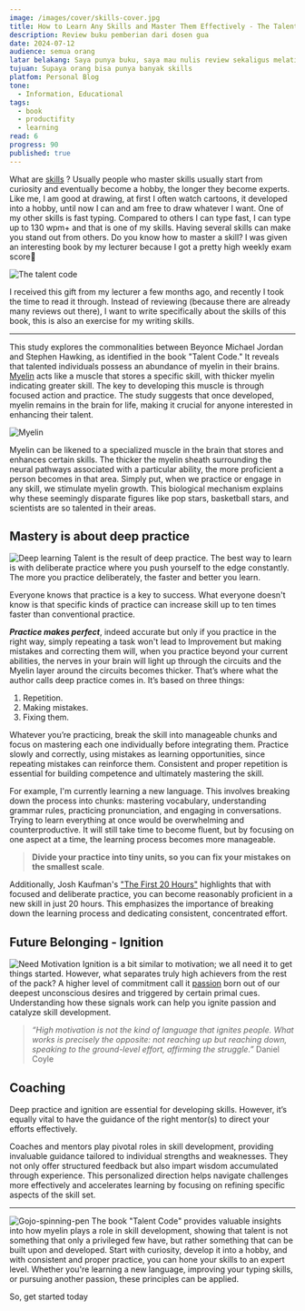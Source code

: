 ```yaml
---
image: /images/cover/skills-cover.jpg
title: How to Learn Any Skills and Master Them Effectively - The Talent Code
description: Review buku pemberian dari dosen gua
date: 2024-07-12
audience: semua orang
latar belakang: Saya punya buku, saya mau nulis review sekaligus melatih kemampuan menulis saya
tujuan: Supaya orang bisa punya banyak skills
platfom: Personal Blog
tone:
  - Information, Educational
tags:
  - book
  - productifity
  - learning
read: 6
progress: 90
published: true
---
```

What are [skills](https://www.ag5.com/what-are-skills/) ? Usually people who master skills usually start from curiosity and eventually become a hobby, the longer they become experts. Like me, I am good at drawing, at first I often watch cartoons, it developed into a hobby, until now I can and am free to draw whatever I want. One of my other skills is fast typing. Compared to others I can type fast, I can type up to 130 wpm+ and that is one of my skills. Having several skills can make you stand out from others. Do you know how to master a skill? I was given an interesting book by my lecturer because I got a pretty high weekly exam score🗿

![The talent code](assets/talent-code.jpg)

I received this gift from my lecturer a few months ago, and recently I took the time to read it through. Instead of reviewing (because there are already many reviews out there), I want to write specifically about the skills of this book, this is also an exercise for my writing skills.

---

This study explores the commonalities between Beyonce Michael Jordan and Stephen Hawking, as identified in the book "Talent Code." It reveals that talented individuals possess an abundance of myelin in their brains. [Myelin](https://www.ucl.ac.uk/news/2014/oct/myelin-vital-learning-new-practical-skills) acts like a muscle that stores a specific skill, with thicker myelin indicating greater skill. The key to developing this muscle is through focused action and practice. The study suggests that once developed, myelin remains in the brain for life, making it crucial for anyone interested in enhancing their talent.

![Myelin ](assets/myelin.png)

Myelin can be likened to a specialized muscle in the brain that stores and enhances certain skills. The thicker the myelin sheath surrounding the neural pathways associated with a particular ability, the more proficient a person becomes in that area. Simply put, when we practice or engage in any skill, we stimulate myelin growth. This biological mechanism explains why these seemingly disparate figures like pop stars, basketball stars, and scientists are so talented in their areas.
## Mastery is about deep practice
![Deep learning](https://media1.giphy.com/media/v1.Y2lkPTc5MGI3NjExemUzMmVlZHNrOTkyOXM1NXozMm00d3JpY3Znd2E3dmo5aG9tOWpteiZlcD12MV9pbnRlcm5hbF9naWZfYnlfaWQmY3Q9Zw/fhAwk4DnqNgw8/200.webp)
Talent is the result of deep practice. The best way to learn is with deliberate practice where you push yourself to the edge constantly. The more you practice deliberately, the faster and better you learn.

Everyone knows that practice is a key to success. What everyone doesn't know is that specific kinds of practice can increase skill up to ten times faster than conventional practice.

***Practice makes perfect***, indeed accurate but only if you practice in the right way, simply repeating a task won't lead to Improvement but making mistakes and correcting them will, when you practice beyond your current abilities, the nerves in your brain will light up through the circuits and the Myelin layer around the circuits becomes thicker. That’s where what the author calls deep practice comes in. It’s based on three things:

1. Repetition.
2. Making mistakes.
3. Fixing them.

Whatever you’re practicing, break the skill into manageable chunks and focus on mastering each one individually before integrating them. Practice slowly and correctly, using mistakes as learning opportunities, since repeating mistakes can reinforce them. Consistent and proper repetition is essential for building competence and ultimately mastering the skill.

For example, I'm currently learning a new language. This involves breaking down the process into chunks: mastering vocabulary, understanding grammar rules, practicing pronunciation, and engaging in conversations. Trying to learn everything at once would be overwhelming and counterproductive. It will still take time to become fluent, but by focusing on one aspect at a time, the learning process becomes more manageable. 

>**Divide your practice into tiny units, so you can fix your mistakes on the smallest scale**.

Additionally, Josh Kaufman's ["The First 20 Hours"](https://wanderingaimfully.com/146-2/#:~:text=1.,a%20song%20in%2020%20hours.) highlights that with focused and deliberate practice, you can become reasonably proficient in a new skill in just 20 hours. This emphasizes the importance of breaking down the learning process and dedicating consistent, concentrated effort.
## Future Belonging - Ignition 
![Need Motivation](https://www.spotsaas.com/blog/wp-content/uploads/2024/02/download-12.jpeg)
Ignition is a bit similar to motivation; we all need it to get things started. However, what separates truly high achievers from the rest of the pack? A higher level of commitment call it [passion](https://medium.com/@sargam0122/what-is-passion-f731df8e0cb) born out of our deepest unconscious desires and triggered by certain primal cues. Understanding how these signals work can help you ignite passion and catalyze skill development.

> _“High motivation is not the kind of language that ignites people. What works is precisely the opposite: not reaching up but reaching down, speaking to the ground-level effort, affirming the struggle.”_ Daniel Coyle
## Coaching 
Deep practice and ignition are essential for developing skills. However, it’s equally vital to have the guidance of the right mentor(s) to direct your efforts effectively.

Coaches and mentors play pivotal roles in skill development, providing invaluable guidance tailored to individual strengths and weaknesses. They not only offer structured feedback but also impart wisdom accumulated through experience. This personalized direction helps navigate challenges more effectively and accelerates learning by focusing on refining specific aspects of the skill set.

---
![Gojo-spinning-pen](assets/gojo-spinning.gif)
The book "Talent Code" provides valuable insights into how myelin plays a role in skill development, showing that talent is not something that only a privileged few have, but rather something that can be built upon and developed. Start with curiosity, develop it into a hobby, and with consistent and proper practice, you can hone your skills to an expert level. Whether you're learning a new language, improving your typing skills, or pursuing another passion, these principles can be applied.

So, get started today
